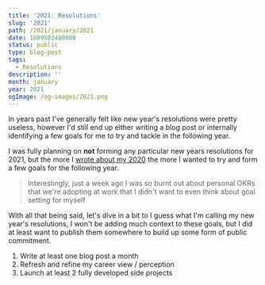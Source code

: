 ```yaml
---
title: '2021: Resolutions'
slug: '2021'
path: /2021/january/2021
date: 1609502400000
status: public
type: blog-post
tags:
  - Resolutions
description: ''
month: january
year: 2021
ogImage: /og-images/2021.png
---
```



In years past I've generally felt like new year's resolutions were pretty
useless, however I'd still end up either writing a blog post or internally
identifying a few goals for me to try and tackle in the following year.

I was fully planning on **not** forming any particular new years resolutions for
2021, but the more I [wrote about my 2020](/2020/december/2020) the more I wanted to try and form a few goals for the following
year.

> Interestingly, just a week ago I was so burnt out about personal OKRs that
> we're adopting at work that I didn't want to even think about goal setting for
> myself

With all that being said, let's dive in a bit to I guess what I'm calling my new
year's resolutions, I won't be adding much context to these goals, but I did at
least want to publish them somewhere to build up some form of public commitment.

1. Write at least one blog post a month
2. Refresh and refine my career view / perception
3. Launch at least 2 fully developed side projects
